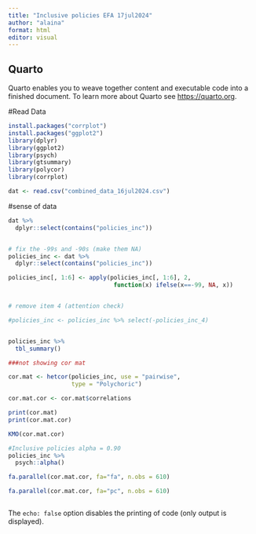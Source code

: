 ```yaml
---
title: "Inclusive policies EFA 17jul2024"
author: "alaina"
format: html
editor: visual
---
```


## Quarto

Quarto enables you to weave together content and executable code into a finished document. To learn more about Quarto see <https://quarto.org>.

#Read Data

```r
install.packages("corrplot")
install.packages("ggplot2")
library(dplyr)
library(ggplot2)
library(psych)
library(gtsummary)
library(polycor)
library(corrplot)

dat <- read.csv("combined_data_16jul2024.csv")
```

#sense of data

```r

dat %>% 
  dplyr::select(contains("policies_inc"))


# fix the -99s and -90s (make them NA)
policies_inc <- dat %>% 
  dplyr::select(contains("policies_inc")) 

policies_inc[, 1:6] <- apply(policies_inc[, 1:6], 2, 
                              function(x) ifelse(x==-99, NA, x))


# remove item 4 (attention check)

#policies_inc <- policies_inc %>% select(-policies_inc_4)


policies_inc %>%
  tbl_summary()
```

```r

###not showing cor mat

cor.mat <- hetcor(policies_inc, use = "pairwise", 
                  type = "Polychoric")

cor.mat.cor <- cor.mat$correlations

print(cor.mat)
print(cor.mat.cor)
```

```r
KMO(cor.mat.cor)
```

```r

#Inclusive policies alpha = 0.90
policies_inc %>% 
  psych::alpha()
```

```r
fa.parallel(cor.mat.cor, fa="fa", n.obs = 610)

fa.parallel(cor.mat.cor, fa="pc", n.obs = 610)

```

```r

```

The `echo: false` option disables the printing of code (only output is displayed).
